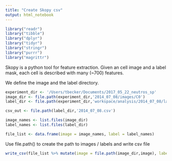 ```yaml
---
title: "Create Skopy csv"
output: html_notebook
---
```


```r
library("readr")
library("tibble")
library("dplyr")
library("tidyr")
library("stringr")
library("purrr")
library("magrittr")
```

Skopy is a python tool for feature extraction. Given an cell image and a label mask, 
each cell is described with many (~700) features. 

We define the image and the label directory. 
```r
experiment_dir <- '/Users/tbecker/Documents/2017_05_22_neutros_sp'
image_dir <- file.path(experiment_dir,'2014_07_08/images/C0') 
label_dir <- file.path(experiment_dir,'workspace/analysis/2014_07_08/label')

csv_out <- file.path(label_dir,'2014_07_08.csv')

image_names <- list.files(image_dir)
label_names <- list.files(label_dir)

file_list <- data.frame(image = image_names, label = label_names)
```

Use file.path() to create the path to images / labels and write csv file 
```r
write_csv(file_list %>% mutate(image = file.path(image_dir,image), label = file.path(label_dir, label)), csv_out)

```